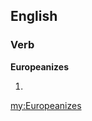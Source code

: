 ==English==

===Verb===
'''Europeanizes'''

# {{third-person singular of|Europeanize}}

[[my:Europeanizes]]
